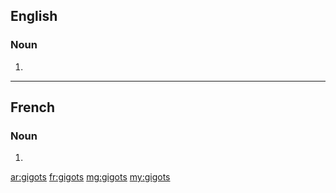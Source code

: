 ==English==

===Noun===
{{head|en|noun plural form}}

# {{plural of|gigot|lang=en}}

----

==French==

===Noun===
{{head|fr|noun plural form|g=m}}

# {{plural of|gigot|lang=fr}}

[[ar:gigots]]
[[fr:gigots]]
[[mg:gigots]]
[[my:gigots]]